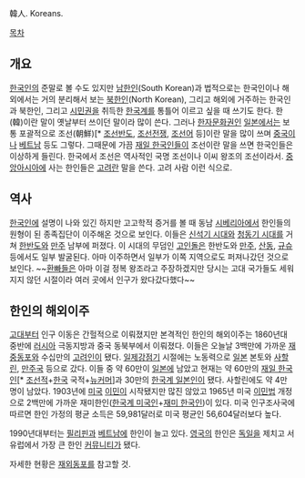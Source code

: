 韓人. Koreans.

[[목차]]
== 개요 ==
[[한국인]]의 준말로 볼 수도 있지만 [[남한인]](South Korean)과 법적으로는 한국인이나 해외에서는 거의 분리해서 보는 [[북한인]](North Korean), 그리고 해외에 거주하는 한국인과 북한인, 그리고 [[시민권]]을 취득한 [[한국계]]를 통틀어 이르고 싶을 때 쓰기도 한다. 한(韓)이란 말이 옛날부터 쓰이던 말이라 많이 쓴다. 그러나 [[한자문화권]]인 [[일본]]에서는 보통 포괄적으로 조선(朝鮮)[* [[한반도|조선반도]], [[6.25 전쟁|조선전쟁]], [[한국어|조선어]] 등]이란 말을 많이 쓰며 [[중국]]이나 [[베트남]] 등도 그렇다. 그때문에 가끔 [[재일 한국인]]들이 조선이란 말을 쓰면 한국인들은 이상하게 들린다. 한국에서 조선은 역사적인 국명 조선이나 이씨 왕조의 조선이라서. [[중앙아시아]]에 사는 한인들은 [[고려]]란 말을 쓴다. 고려 사람 이런 식으로.

== 역사 ==
[[한국인]]에 설명이 나와 있긴 하지만 고고학적 증거를 볼 때 동남 [[시베리아]]에서 한인들의 원형이 된 종족집단이 이주해온 것으로 보인다. 이들은 [[신석기 시대]]와 [[청동기 시대]]를 거쳐 [[한반도]]와 [[만주]] 남부에 퍼졌다. 이 시대의 무덤인 [[고인돌]]은 한반도와 [[만주]], [[산동]], [[규슈]] 등에서도 일부 발굴된다. 아마 이주하면서 일부가 이쪽 지역으로도 퍼져나갔던 것으로 보인다. ~~[[환빠]]들은 아마 이걸 정복 왕조라고 주장하겠지만 당시는 고대 국가들도 세워지지 않던 시절이라 여러 곳에서 인구가 왔다갔다했다~~
== 한인의 해외이주 ==
[[고대]]부터 인구 이동은 간헐적으로 이뤄졌지만 본격적인 한인의 해외이주는 1860년대 중반에 [[러시아]] 극동지방과 중국 동북부에서 이뤄졌다. 이들은 오늘날 3백만에 가까운 [[재중동포]]와 수십만의 [[고려인]]이 됐다. [[일제강점기]] 시절에는 노동력으로 [[일본]] 본토와 [[사할린]], [[만주국]] 등으로 갔다. 이들 중 약 60만이 [[일본]]에 남았고 현재는 약 60만의 [[재일 한국인]][* [[조선적]]+[[한국]] 국적+[[뉴커머]]]과 30만의 [[한국계 일본인]]이 됐다. 사할린에도 약 4만 명이 남았다. 1903년에 [[미국]] [[이민]]이 시작됐지만 많진 않았고 1965년 미국 [[이민법]] 개정으로 2백만에 가까운 재미한인([[한국계 미국인]]+[[재미 한국인]])이 있다. 미국 인구조사국에 따르면 한인 가정의 평균 소득은 59,981달러로 미국 평균인 56,604달러보다 높다.

1990년대부터는 [[필리핀]]과 [[베트남]]에 한인이 늘고 있다. [[영국]]의 한인은 [[독일]]을 제치고 서유럽에서 가장 큰 한인 [[커뮤니티]]가 됐다.

자세한 현황은 [[재외동포]]를 참고할 것.

